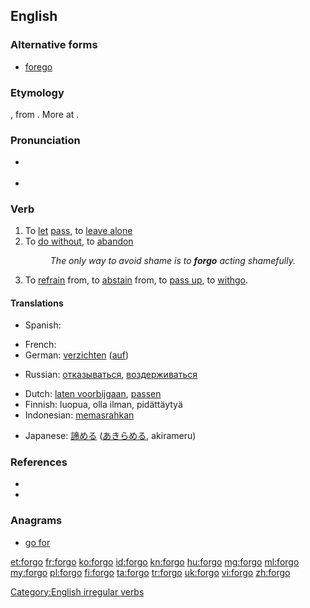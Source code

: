 ==English==

===Alternative forms===
* [[forego]]

===Etymology===
{{etyl|enm}} {{term|forgon|forgon|to go by, pass up|lang=enm}}, from {{etyl|ang}} {{term|forgan|forgān|to go away, forgo|lang=ang}}. More at {{prefix|for|go}}.

===Pronunciation===
* {{a|UK}} {{IPA|/fɔːˈɡəʊ/}}
* {{a|US}} {{IPA|/ˈfɔɻ.ɡoʊ/|/fɔɻˈɡoʊ/}}

===Verb===
{{en-verb|forgoes|forgoing|forwent|forgone}}

# To [[let]] [[pass]], to [[leave alone]]
# To [[do without]], to [[abandon]]
#: ''The only way to avoid shame is to '''forgo''' acting shamefully.''
# To [[refrain]] from, to [[abstain]] from, to [[pass up]], to [[withgo]].

====Translations====
{{trans-top|to let pass}}
* Spanish: {{t-|es|pasar por alto}}
{{trans-mid}}
{{trans-bottom}}

{{trans-top|To do without}}
* French: {{t+|fr|se passer de}}
* German: [[verzichten]] ([[auf]])
{{trans-mid}}
* Russian: [[отказываться]], [[воздерживаться]]
{{trans-bottom}}

{{checktrans-top}}
* Dutch: [[laten voorbijgaan]], [[passen]]
* Finnish: luopua, olla ilman, pidättäytyä
* Indonesian: [[pasrah|memasrahkan]]
{{trans-mid}}
* Japanese: [[諦める]] ([[あきらめる]], akirameru)
{{trans-bottom}}

===References===
* {{R:Century 1911}}
* {{R:Webster 1913}}

===Anagrams===
* [[go for#English|go for]]

[[Category:English irregular verbs]]

[[et:forgo]]
[[fr:forgo]]
[[ko:forgo]]
[[id:forgo]]
[[kn:forgo]]
[[hu:forgo]]
[[mg:forgo]]
[[ml:forgo]]
[[my:forgo]]
[[pl:forgo]]
[[fi:forgo]]
[[ta:forgo]]
[[tr:forgo]]
[[uk:forgo]]
[[vi:forgo]]
[[zh:forgo]]
